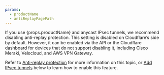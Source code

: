 ```yaml
---
params:
  - productName
  - antiReplayPagePath
---
```



If you use {props.productName} and <GlossaryTooltip term="anycast">anycast</GlossaryTooltip> IPsec tunnels, we recommend disabling anti-replay protection. This setting is disabled on Cloudflare’s side by default. However, it can be enabled via the API or the Cloudflare dashboard for devices that do not support disabling it, including Cisco Meraki, Velocloud, and AWS VPN Gateway.

Refer to <a href={props.antiReplayPagePath}>Anti-replay protection</a> for more information on this topic, or [Add IPsec tunnels](#add-tunnels) below to learn how to enable this feature.

